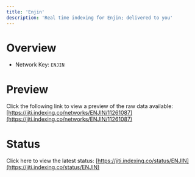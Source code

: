 ```yaml
---
title: 'Enjin'
description: 'Real time indexing for Enjin; delivered to you'
---
```


# Overview
- Network Key: `ENJIN`

# Preview
Click the following link to view a preview of the raw data available: [https://jiti.indexing.co/networks/ENJIN/11261087](https://jiti.indexing.co/networks/ENJIN/11261087)

# Status
Click here to view the latest status: [https://jiti.indexing.co/status/ENJIN](https://jiti.indexing.co/status/ENJIN)
